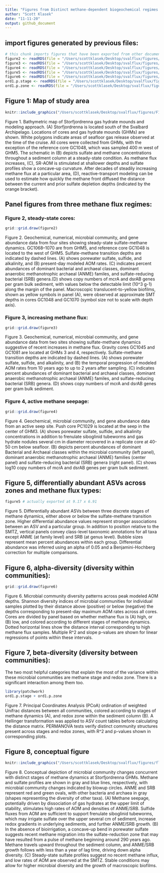 ```yaml
---
title: "Figures from Distinct methane-dependent biogeochemical regimes in Arctic seafloor gas hydrate mounds"
author: "Scott Klasek"
date: "11-11-20"
output: github_document
---
```

## import figures generated by previous files:

```r
# this chunk imports figures that have been exported from other documents into /figures
figure2 <- readRDS(file = "/Users/scottklasek/Desktop/svalflux/figures/figure2") 
figure3 <- readRDS(file = "/Users/scottklasek/Desktop/svalflux/figures/figure3") 
figure4 <- readRDS(file = "/Users/scottklasek/Desktop/svalflux/figures/figure4") 
figure5 <- readRDS(file = "/Users/scottklasek/Desktop/svalflux/figures/figure5") # biomarkers
figure6 <- readRDS(file = "/Users/scottklasek/Desktop/svalflux/figures/figure6") # alpha diversity 
ord1.p.stage <- readRDS(file = "/Users/scottklasek/Desktop/svalflux/figures/ord1.p.stage") # figure 7A ordination
ord1.p.zone <- readRDS(file = "/Users/scottklasek/Desktop/svalflux/figures/ord1.p.zone") # figure 7B ordination
```

## Figure 1: Map of study area

```r
knitr::include_graphics("/Users/scottklasek/Desktop/svalflux/figures/F1.png")
```

Figure 1. Bathymetric map of Storfjordrenna gas hydrate mounds and modeling approach. (A) Storfjordrenna is located south of the Svalbard Archipelago. Locations of cores and gas hydrate mounds (GHMs) are shown. White polygons indicate areas of seafloor gas release observed at the time of the cruise. All cores were collected from GHMs, with the exception of the reference core GC1048, which was sampled 400 m west of GHM5. The schematic in (B) depicts sulfate and methane concentrations throughout a sediment column at a steady-state condition. As methane flux increases, (C), SR-AOM is stimulated at shallower depths and sulfate profiles show a concave-up curvature. After decades of steadily increasing methane flux at a particular area, (D), reactive-transport modeling can be used to estimate how quickly the methane front diffused the distance between the current and prior sulfate depletion depths (indicated by the orange bracket).


## Panel figures from three methane flux regimes:

### Figure 2, steady-state cores:

```r
grid::grid.draw(figure2)
```

Figure 2. Geochemical, numerical, microbial community, and gene abundance data from four sites showing steady-state sulfate-methane dynamics. GC1068–1070 are from GHM5, and reference core GC1048 is located to the west of GHM5. Sulfate-methane transition depths are indicated by dashed lines. (A) shows porewater sulfate, sulfide, and alkalinity, and (B) present-day modeled AOM rates. (C) indicates percent abundances of dominant bacterial and archaeal classes, dominant anaerobic methanotrophic archaeal (ANME) familes, and sulfate-reducing bacterial (SRB) genera.(D) shows copy numbers of mcrA and dsrAB genes per gram bulk sediment, with values below the detectable limit (10^3 g-1) along the margin of the panel. Macroscopic translucent-to-yellow biofilms, shown as yellow symbols in panel (A), were observed at approximate SMT depths in cores GC1048 and GC1070 (symbol size not to scale with depth axis). 

### Figure 3, increasing methane flux:

```r
grid::grid.draw(figure3)
```

Figure 3. Geochemical, numerical, microbial community, and gene abundance data from two sites showing sulfate-methane dynamics suggestive of recent increases in methane flux. Gravity cores GC1045 and GC1081 are located at GHMs 3 and 4, respectively. Sulfate-methane transition depths are indicated by dashed lines. (A) shows porewater sulfate, sulfide, and alkalinity, and (B) the temporal progression of modeled AOM rates from 10 years ago to up to 2 years after sampling. (C) indicates percent abundances of dominant bacterial and archaeal classes, dominant anaerobic methanotrophic archaeal (ANME) familes, and sulfate-reducing bacterial (SRB) genera. (D) shows copy numbers of mcrA and dsrAB genes per gram bulk sediment.

### Figure 4, active methane seepage:   

```r
grid::grid.draw(figure4)
```

Figure 4. Geochemical, microbial community, and gene abundance data from an active seep site. Push core PC1029 is located at the seep in the center of GHM3. (A) shows porewater sulfate, sulfide, and alkalinity concentrations in addition to frenulate siboglinid tubeworms and gas hydrate nodules several cm in diameter recovered in a replicate core at 40-50 cm below seafloor. (B) depicts percent abundances of dominant Bacterial and Archaeal classes within the microbial community (left panel), dominant anaerobic methanotrophic archaeal (ANME) families (center panel) and sulfate-reducing bacterial (SRB) genera (right panel). (C) shows log10 copy numbers of mcrA and dsrAB genes per gram bulk sediment. 

## Figure 5, differentially abundant ASVs across zones and methane flux types:

```r
figure5 # actually exported at 9.17 x 6.91
```

Figure 5. Differentially abundant ASVs between three discrete stages of methane dynamics, either above or below the sulfate-methane transition zone. Higher differential abundance values represent stronger associations between an ASV and a particular group. In addition to position relative to the SMTZ, vertical panels convey class-level taxonomic annotations for all taxa except ANME (at family level) and SRB (at genus level). Bubble sizes represent mean percent abundances within each group. Differential abundance was inferred using an alpha of 0.05 and a Benjamini-Hochberg correction for multiple comparisons. 

## Figure 6, alpha-diversity (diversity within communities):

```r
grid::grid.draw(figure6) 
```

Figure 6. Microbial community diversity patterns across peak modeled AOM depths. Shannon diversity indices of microbial communities for individual samples plotted by their distance above (positive) or below (negative) the depths corresponding to present-day maximum AOM rates across all cores. Cores are divided by panel based on whether methane flux is (A) high, or (B) low, and colored according to different stages of methane dynamics. Dotted horizontal lines show the distance interval corresponding to high methane flux samples. Multiple R^2 and slope p-values are shown for linear regressions of points within these intervals. 


## Figure 7, beta-diversity (diversity between communities):

The two most helpful categories that explain the most of the variance within these microbial communities are methane stage and redox zone. There is a significant interaction among them too.   

```r
library(patchwork)
ord1.p.stage + ord1.p.zone
```

Figure 7. Principal Coordinates Analysis (PCoA) ordination of weighted Unifrac distances between all communities, colored according to stages of methane dynamics (A), and redox zone within the sediment column (B). A Hellinger transformation was applied to ASV count tables before calculating the distance matrix. PERMANOVA tests verify distinct community structures present across stages and redox zones, with R^2 and p-values shown in corresponding plots.  


## Figure 8, conceptual figure 
```r
knitr::include_graphics("/Users/scottklasek/Desktop/svalflux/figures/flux.conceptual.2.png")
```


Figure 8. Conceptual depiction of microbial community changes concurrent with distinct stages of methane dynamics at Storfjordrenna GHMs. Methane and sulfate profiles are shown in gray and blue lines, respectively, with microbial community changes indicated by blowup circles. ANME and SRB represent red and green ovals, with other bacteria and archaea in gray (shapes representing the diversity of other taxa). (A) Methane seepage, potentially driven by dissociation of gas hydrates at the upper limit of stability, stimulates high rates of AOM and densities of ANME/SRB. Sulfide fluxes from AOM are sufficient to support frenulate siboglinid tubeworms, which may irrigate sulfate over the upper several cm of sediment, increase redox gradients in underlying sediments, and further ANME/SRB growth. (B) In the absence of bioirrigation, a concave-up bend in porewater sulfate suggests recent methane migration into the sulfate-reduction zone that may have resulted from a pulse of methane beginning around 290 years ago. Methane travels upward throughout the sediment column, and ANME/SRB growth follows with less than a year of lag time, driving down alpha diversity. (C) Steady-state sulfate profiles suggest no recent methane influx, and low rates of AOM are observed at the SMTZ. Stable conditions may allow for higher microbial diversity and the growth of macroscopic biofilms.  


